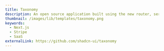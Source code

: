---
title: Taxonomy
description: An open source application built using the new router, server components and everything new in Next.js 13.
thumbnail: /images/lib/templates/taxonomy.png
keywords: 
  - Next.js
  - Stripe
  - SaaS
externalLink: https://github.com/shadcn-ui/taxonomy
---


